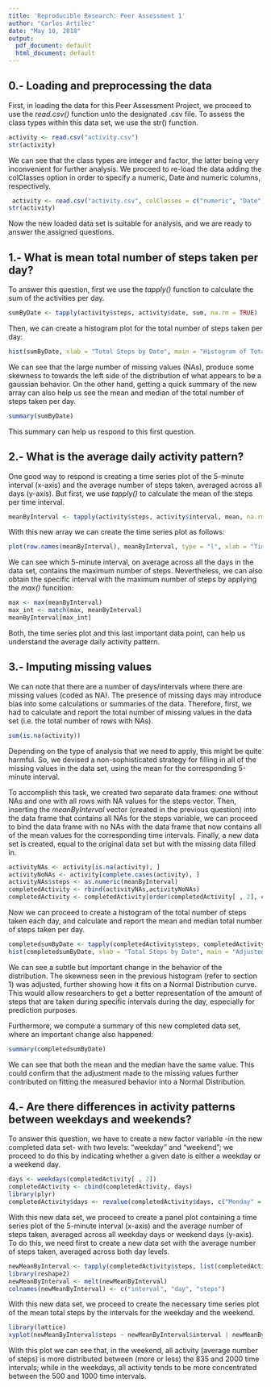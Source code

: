 ```yaml
---
title: 'Reproducible Research: Peer Assessment 1'
author: "Carlos Artilez"
date: "May 10, 2018"
output:
  pdf_document: default
  html_document: default
---
```


## 0.- Loading and preprocessing the data

First, in loading the data for this Peer Assessment Project, we proceed to use the _read.csv()_ function unto the designated .csv file. To assess the class types within this data set, we use the str() function.

```r
activity <- read.csv("activity.csv")
str(activity)
```

We can see that the class types are integer and factor, the latter being very inconvenient for further analysis. We proceed to re-load the data adding the colClasses option in order to specify a numeric, Date and numeric columns, respectively.

```r
 activity <- read.csv("activity.csv", colClasses = c("numeric", "Date", "numeric"))
str(activity)
```

Now the new loaded data set is suitable for analysis, and we are ready to answer the assigned questions.

## 1.- What is mean total number of steps taken per day?

To answer this question, first we use the _tapply()_ function to calculate the sum of the activities per day.

```r
sumByDate <- tapply(activity$steps, activity$date, sum, na.rm = TRUE)
```

Then, we can create a histogram plot for the total number of steps taken per day:

```r
hist(sumByDate, xlab = "Total Steps by Date", main = "Histogram of Total Steps by Date")
```

We can see that the large number of missing values (NAs), produce some skewness to towards the left side of the distribution of what appears to be a gaussian behavior. On the other hand, getting a quick summary of the new array can also help us see the mean and median of the total number of steps taken per day.

```r
summary(sumByDate)
```

This summary can help us respond to this first question.

## 2.- What is the average daily activity pattern?

One good way to respond is creating a time series plot of the 5-minute interval (x-axis) and the average number of steps taken, averaged across all days (y-axis). But first, we use _tapply()_ to calculate the mean of the steps per time interval.

```r
meanByInterval <- tapply(activity$steps, activity$interval, mean, na.rm = TRUE)
```

With this new array we can create the time series plot as follows:

```r
plot(row.names(meanByInterval), meanByInterval, type = "l", xlab = "Time intervals (in minutes)", ylab = "Average of Total Steps", main = "Time Series Plot of the Average of Total Steps in a Day")
```

We can see which 5-minute interval, on average across all the days in the data set, contains the maximum number of steps. Nevertheless, we can also obtain the specific interval with the maximum number of steps by applying the _max()_ funcition:

```r
max <- max(meanByInterval)
max_int <- match(max, meanByInterval)
meanByInterval[max_int]
```

Both, the time series plot and this last important data point, can help us understand the average daily activity pattern.

## 3.- Imputing missing values

We can note that there are a number of days/intervals where there are missing values (coded as NA). The presence of missing days may introduce bias into some calculations or summaries of the data. Therefore, first, we had to calculate and report the total number of missing values in the data set (i.e. the total number of rows with NAs).

```r
sum(is.na(activity))
```

Depending on the type of analysis that we need to apply, this might be quite harmful. So, we devised a non-sophisticated strategy for filling in all of the missing values in the data set, using the mean for the corresponding 5-minute interval.

To accomplish this task, we created two separate data frames: one without NAs and one with all rows with NA values for the steps vector. Then, inserting the _meanByInterval_ vector (created in the previous question) into the data frame that contains all NAs for the steps variable, we can proceed to bind the data frame with no NAs with the data frame that now contains all of the mean values for the corresponding time intervals. Finally, a new data set is created, equal to the original data set but with the missing data filled in.

```r
activityNAs <- activity[is.na(activity), ]
activityNoNAs <- activity[complete.cases(activity), ]
activityNAs$steps <- as.numeric(meanByInterval)
completedActivity <- rbind(activityNAs,activityNoNAs)
completedActivity <- completedActivity[order(completedActivity[ , 2], completedActivity[ , 3]), ]
```

Now we can proceed to create a histogram of the total number of steps taken each day, and calculate and report the mean and median total number of steps taken per day.

```r
completedsumByDate <- tapply(completedActivity$steps, completedActivity$date, sum)
hist(completedsumByDate, xlab = "Total Steps by Date", main = "Adjusted Histogram of Total Steps by Date (without missing values)")
```

We can see a subtle but important change in the behavior of the distribution. The skewness seen in the previous histogram (refer to section 1) was adjusted, further showing how it fits on a Normal Distribution curve. This would allow researchers to get a better representation of the amount of steps that are taken during specific intervals during the day, especially for prediction purposes.

Furthermore, we compute a summary of this new completed data set, where an important change also happened:

```r
summary(completedsumByDate)
```

We can see that both the mean and the median have the same value. This could confirm that the adjustment made to the missing values further contributed on fitting the measured behavior into a Normal Distribution.

## 4.- Are there differences in activity patterns between weekdays and weekends?

To answer this question, we have to create a new factor variable -in the new completed data set- with two levels: "weekday" and "weekend"; we proceed to do this by indicating whether a given date is either a weekday or a weekend day.

```r
days <- weekdays(completedActivity[ , 2])
completedActivity <- cbind(completedActivity, days)
library(plyr)
completedActivity$days <- revalue(completedActivity$days, c("Monday" = "Weekday", "Tuesday" = "Weekday","Wednesday" = "Weekday", "Thursday" = "Weekday", "Friday"="Weekday", "Saturday" = "Weekend", "Sunday"= "Weekend"))
```

With this new data set, we proceed to create a panel plot containing a time series plot of the 5-minute interval (x-axis) and the average number of steps taken, averaged across all weekday days or weekend days (y-axis). To do this, we need first to create a new data set with the average number of steps taken, averaged across both day levels.

```r
newMeanByInterval <- tapply(completedActivity$steps, list(completedActivity$interval, completedActivity$days), mean)
library(reshape2)
newMeanByInterval <- melt(newMeanByInterval)
colnames(newMeanByInterval) <- c("interval", "day", "steps")
```

With this new data set, we proceed to create the necessary time series plot of the mean total steps by the intervals for the weekday and the weekend.

```r
library(lattice)
xyplot(newMeanByInterval$steps ~ newMeanByInterval$interval | newMeanByInterval$day, layout = c(1, 2), type = "l", main = "Time Series Plot of the Average of Total Steps (Weekend vs. Weekday)", xlab = "Time intervals (in minutes)", ylab = "Average of Total Steps")
```

With this plot we can see that, in the weekend, all activity (average number of steps) is more distributed between (more or less) the 835 and 2000 time intervals; while in the weekdays, all activity tends to be more concentrated between the 500 and 1000 time intervals.